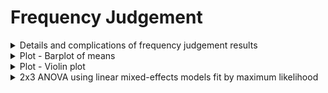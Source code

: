 # **Frequency Judgement**

<details>
  <summary>
  Details and complications of frequency judgement results
  </summary>
  
It seems debatable whether the frequency judgement data should be plotted and analysed using means.  The data is almost certainly qualitative in nature.  For example, there is no reason to assume one person's judgment of 50% is the same as another person's. One person's 50% might be another's 70%. It's worth remembering **each participant is not providing a real frequency, they are giving their opinion about what the real frequency is.**

While the frequency judgement data has been plotted and analysed with means to remain consistent with the prior extreme-outcome work, there is a good argument that this data should be treated as nominal - similar to the first-outcome results (some might wonder why the two are being treated differently).  Admittedly, many (in Psychology) would probably argue this data is "sufficiently" quantitative given its wide sample space. Others might argue that it is qualitative, but ordinal (not nominal) and a Kruskal–Wallis test should be used. Do with this information what you will  

¯|_(ツ)_/¯
  
  <br>
  
  </details>

<details>
  <summary>
  Plot - Barplot of means
  </summary>
  
```r
source('r-scripts/freq_judge_analysis.R')
plt_fj_means
```

<br>

```r
kable(fj_bar_tab, 'html', digits = 3) %>%
  kable_classic(full_width = T, position = "center", html_font = "Arial")
```

<br>

</details>

<details>
  <summary>
  Plot - Violin plot
  </summary>
  
```r
plt_fj_violin
```

<br>

</details>

<details>
  <summary>
  2x3 ANOVA using linear mixed-effects models fit by maximum likelihood
  </summary>

<h3>ANOVA Table</h3>

```r
kable(aov_2x3[, -c(1)], 'html', digits = 3) %>%
  kable_classic(full_width = T, html_font = "Arial")
```

- base = intercept only (used as baseline and predicts overall mean ignoring other factors)
- cond_mod = effect of adding condition
- HL_mod = effect of adding context (i.e., High / Low choices)
- int_mod = interaction effect

<br>

<h3>Planned contrasts</h3>

```r
kable(round(pc, 3), 'html', digits = 3) %>%
  kable_classic(full_width = T, html_font = "Arial")
```

- E1_v_E2NE = *Extreme First* vs. combined effect of *Extreme Last* and *No Extreme*
- E2_v_NE = *Extreme Last* vs. *No Extreme*
- FJ_context1 = *High vs Low* (same test as row 3 in the ANOVA table)

<br>

<h3>Conclusions</h3> 

```r
df = aov_2x3$df[2:4] - aov_2x3$df[1:3]
chi = round(aov_2x3$L.Ratio[2:4], 2)
p = round(aov_2x3$`p-value`[2:4], 3)
R2 = round(aov_2x3$pseudo_R2[2:4], 2)
BF = format(round(aov_2x3$BF_10[2:4], 2), scientific = FALSE)

b = round(pc$Value[c(2, 3, 5, 6)], 3)
df_2 = round(pc$DF[c(2, 3, 5, 6)])
t = round(pc$`t-value`[c(2, 3, 5, 6)], 2)
p_2 = round(pc$`p-value`[c(2, 3, 5, 6)], 3)
r = round(pc$r_effect[c(2, 3, 5, 6)], 2)
```

**Main effect of of condition:**

$\chi^2 (`r df[1]`) = `r chi[1]`, p = `r p[1]`, R^2_N = `r R2[1]`, BF_{10} = `r BF[1]`$

- There is a small, but significant, main effect of condition on the frequency judgement of the risky doors. Note that the Bayes Factor suggests this isn't contributing any evidence.

<br>

**Main effect of of context (high vs low):**

$\chi^2 (`r df[2]`) = `r chi[2]`, p = `r p[2]`, R^2_N = `r R2[2]`, BF_{10} = `r BF[2]`$

- There is a main effect of context (high-value choices vs. low-value) on the frequency judgement of the risky doors. Bayes Factor results imply this is the only predictor of merit in the experiment.

<br>

**Interaction:**

$\chi^2 (`r df[3]`) = `r chi[3]`, p = `r p[3]`, R^2_N = `r R2[3]`, BF_{10} = `r BF[3]`$

- There is a small, but significant, interaction. The Bayes Factor suggests this isn't contributing any evidence.

<br>

**Planned comparisons:**

Extreme First vs. (Extreme Last & No Extreme)

$t(`r df_2[1]`) = `r t[1]`$, $p = `r p_2[1]`$, $r = `r r[1]`$

- The *Extreme First* condition is significantly different from the combination of the other two conditions. Note that the effect is small and may be of little practical value.

<br>

Extreme Last vs. No Extreme

$t(`r df_2[2]`) = `r t[2]`$, $p = `r p_2[2]`$, $r = `r r[2]`$

- The *Extreme Last* and *No Extreme* conditions do not significantly differ. 

<br>

Extreme First vs. (Extreme Last & No Extreme) | Context (i.e., High vs. Low)

$t(`r df_2[3]`) = `r t[3]`$, $p = `r p_2[3]`$, $r = `r r[3]`$

- The first planned comparison significantly differs depending on context (i.e., the Extreme First condition only differs from the other two conditions for the low-value choices). Note that the effect is small and may be of little practical value.

<br>

Extreme Last vs. No Extreme | Context (i.e., High vs. Low)

$t(`r df_2[4]`) = `r t[4]`$, $p = `r p_2[4]`$, $r = `r r[4]`$

- The second planned comparison does not significantly differ depending on context (i.e., no interaction with context).

<br>


**Note:** 

- $p = 0$ should be reported as $p < .001$

- $R^2_N$ is Nagelkerke's (also known as Cragg and Uhler's) pseudo $R^2$ [@Nagelkerke]. It isn't interpreted in exactly the same way as a $R^2$ based on ordinary least-squares regression, but it is bounded by 0 and 1 and higher values indicate a better model fit.

- Bayes Factors are reported as Inverse Bayes Factors, this means larger values
indicate greater support for the effect. Anything less than 1 should be considered as contributing no evidence. 

- If $BF_{10} > 150$, report that instead specifying the entire value.

</details>
